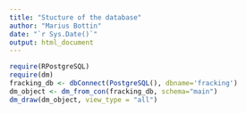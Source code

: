 ```yaml
---
title: "Stucture of the database"
author: "Marius Bottin"
date: "`r Sys.Date()`"
output: html_document
---
```


```r
require(RPostgreSQL)
require(dm)
fracking_db <- dbConnect(PostgreSQL(), dbname='fracking')
dm_object <- dm_from_con(fracking_db, schema="main")
dm_draw(dm_object, view_type = "all")
```

